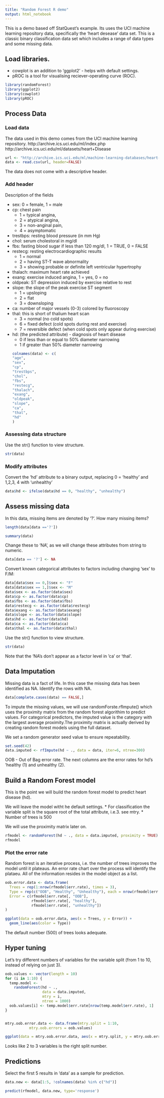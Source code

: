 ```yaml
---
title: "Random Forest R demo"
output: html_notebook
---
```


This is a demo based off StatQuest's example. Its uses the UCI machine learning repository data, specifically the 'heart desease' data set. This is a classic binary classification data set which includes a range of data types and some missing data.

## Load libraries.

* cowplot is an addition to 'ggplot2' - helps with default settings.
* pROC is a tool for visualising reciever-operating curve (ROC).
```r
library(randomForest)
library(ggplot2)
library(cowplot)
library(pROC)
```

## Process Data
### Load data

The data used in this demo comes from the UCI machine learning repository.
http://archive.ics.uci.edu/ml/index.php
http://archive.ics.uci.edu/ml/datasets/heart+Disease
```r
url <- "http://archive.ics.uci.edu/ml/machine-learning-databases/heart-disease/processed.cleveland.data"
data <- read.csv(url, header=FALSE)
```

The data does not come with a descriptive header.

### Add header

Description of the fields

* sex: 0 = female, 1 = male
* cp: chest pain 
  + 1 = typical angina, 
  + 2 = atypical angina, 
  + 3 = non-anginal pain, 
  + 4 = asymptomatic
* trestbps: resting blood pressure (in mm Hg)
* chol: serum cholestoral in mg/dl
* fbs: fasting blood sugar if less than 120 mg/dl, 1 = TRUE, 0 = FALSE
* restecg: resting electrocardiographic results
  + 1 = normal
  + 2 = having ST-T wave abnormality
  + 3 = showing probable or definite left ventricular hypertrophy
* thalach: maximum heart rate achieved
* exang: exercise induced angina, 1 = yes, 0 = no
* oldpeak: ST depression induced by exercise relative to rest
* slope: the slope of the peak exercise ST segment 
  + 1 = upsloping 
  + 2 = flat 
  + 3 = downsloping 
* ca: number of major vessels (0-3) colored by fluoroscopy
* thal: this is short of thalium heart scan
  + 3 = normal (no cold spots)
  + 6 = fixed defect (cold spots during rest and exercise)
  + 7 = reversible defect (when cold spots only appear during exercise)
* hd: (the predicted attribute) - diagnosis of heart disease 
  + 0 if less than or equal to 50% diameter narrowing
  + 1 if greater than 50% diameter narrowing
```r
colnames(data) <- c(
  "age",
  "sex",
  "cp",
  "trestbps",
  "chol",
  "fbs",
  "restecg",
  "thalach",
  "exang",
  "oldpeak",
  "slope",
  "ca",
  "thal",
  "hd"
)
```

### Assessing data structure
Use the str() function to view structure.
```r
str(data)
```

### Modify attributes
Convert the 'hd' attribute to a binary output, replacing 0 = 'healthy' and 1,2,3, 4 with 'unhealthy'
```r
data$hd <- ifelse(data$hd == 0, "healthy", "unhealthy")

```

## Assess missing data
In this data, missing items are denoted by '?'. How many missing items?
```r
length(data[data =='?'])
```
```r
summary(data)
```

 Change these to 'NA', as we will change these attributes from string to numeric.
```r
data[data == '?'] <- NA
```

Convert known categorical attributes to factors including changing 'sex' to F/M:
```r
data[data$sex == 0,]$sex <- "F"
data[data$sex == 1,]$sex <- "M"
data$sex <- as.factor(data$sex)
data$cp <- as.factor(data$cp)
data$fbs <- as.factor(data$fbs)
data$restecg <- as.factor(data$restecg)
data$exang <- as.factor(data$exang)
data$slope <- as.factor(data$slope)
data$hd <- as.factor(data$hd)
data$ca <- as.factor(data$ca)
data$thal <- as.factor(data$thal)
```

Use the str() function to view structure.
```r
str(data)
```
Note that the 'NA's don't appear as a factor level in 'ca' or 'thal'.

## Data Imputation

Missing data is a fact of life. In this case the missing data has been identified as NA. Identify the rows with NA.
```r
data[complete.cases(data) == FALSE,]
```
To impute the missing values, we will use randomForste.rfImpute() which uses the proximity matrix from the random forest algorithim to predict values. For categorical predictors, the imputed value is the category with the largest average proximity.The proximity matrix is actually derived by creating random forest models using the full dataset.

We set a random generator seed value to ensure repeatability.
```r
set.seed(42)
data.imputed <- rfImpute(hd ~ ., data = data, iter=6, ntree=300)
```
OOB - Out of Bag error rate. The next columns are the error rates for hd's 'healthy (1) and unhealthy (2).

## Build a Random Forest model

This is the point we will build the random forest model to predict heart disease (hd).

We will leave the model witht he default settings. 
* For classification the variable split is the square root of the total attribute, i.e.3. see mtry.
* Number of trees is 500


We will use the proximity matrix later on.
```r
rfmodel <- randomForest(hd ~ ., data = data.imputed, proximity = TRUE)
rfmodel
```

### Plot the error rate

Random forest is an iterative process, i.e. the number of trees improves the model until it plateaus. An error rate chart over the process will identify the plataeu. All of the information resides in the model object as a list.

```r
oob.error.data <- data.frame(
  Trees = rep(1:nrow(rfmodel$err.rate), times = 3),
  Type = rep(c("OOB", "Healthy", "Unhealthy"), each = nrow(rfmodel$err.rate)),
  Error = c(rfmodel$err.rate[, "OOB"],
            rfmodel$err.rate[, "healthy"],
            rfmodel$err.rate[, "unhealthy"])
)

ggplot(data = oob.error.data, aes(x = Trees, y = Error)) +
  geom_line(aes(color = Type))
```
The default number (500) of trees looks adequate.

## Hyper tuning

Let's try different numbers of variables for the variable split (from 1 to 10, instead of relying on just 3).
```r
oob.values <- vector(length = 10)
for (i in 1:10) {
  temp.model <-
    randomForest(hd ~ .,
                 data = data.imputed,
                 mtry = i,
                 ntree = 1000)
  oob.values[i] <- temp.model$err.rate[nrow(temp.model$err.rate), 1]
}


mtry.oob.error.data <- data.frame(mtry.split = 1:10,
           mtry.oob.errors = oob.values)
```

```r
ggplot(data = mtry.oob.error.data, aes(x = mtry.split, y = mtry.oob.errors)) + geom_point()

```
Looks like 2 to 3 variables is the right split number.

## Predictions

Select the first 5 results in 'data' as a sample for prediction.
```r
data.new <- data[1:5, !colnames(data) %in% c("hd")]

predict(rfmodel, data.new, type='response')

```
